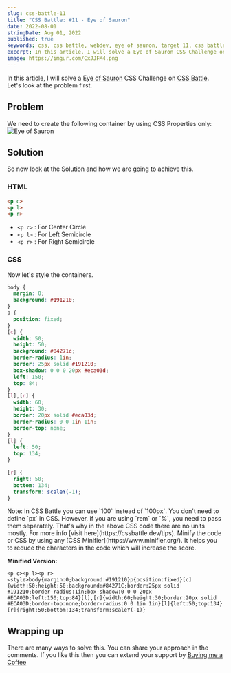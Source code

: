 ```yaml
---
slug: css-battle-11
title: "CSS Battle: #11 - Eye of Sauron"
date: 2022-08-01
stringDate: Aug 01, 2022
published: true
keywords: css, css battle, webdev, eye of sauron, target 11, css battle 11
excerpt: In this article, I will solve a Eye of Sauron CSS Challenge on CSS Battle.
image: https://imgur.com/CxJJFM4.png
---
```



In this article, I will solve a [Eye of Sauron](https://cssbattle.dev/play/11) CSS Challenge on [CSS Battle](https://cssbattle.dev). Let's look at the problem first.

## Problem 

We need to create the following container by using CSS Properties only:
![Eye of Sauron](https://cssbattle.dev/targets/11.png)

## Solution

So now look at the Solution and how we are going to achieve this. 


<YouTube id="iU5AH4jXmYE" />

### HTML


```html
<p c>
<p l>
<p r> 
```

- `<p c>` : For Center Circle
- `<p l>` : For Left Semicircle
- `<p r>` : For Right Semicircle

### CSS

Now let's style the containers. 

```css
body {
  margin: 0;
  background: #191210;
}
p {
  position: fixed;
}
[c] {
  width: 50;
  height: 50;
  background: #84271c;
  border-radius: 1in;
  border: 25px solid #191210;
  box-shadow: 0 0 0 20px #eca03d;
  left: 150;
  top: 84;
}
[l],[r] {
  width: 60;
  height: 30;
  border: 20px solid #eca03d;
  border-radius: 0 0 1in 1in;
  border-top: none;
}
[l] {
  left: 50;
  top: 134;
}

[r] {
  right: 50;
  bottom: 134;
  transform: scaleY(-1);
}
```

<Tip id="1">
  Note: In CSS Battle you can use `100` instead of `100px`. You don't need to define `px` in CSS. However, if you are using `rem` or `%`, you need to pass them separately. That's why in the above CSS code there are no units mostly. For more info [visit here](https://cssbattle.dev/tips).
</Tip>

<Tip id="2">
  Minify the code or CSS by using any [CSS Minifier](https://www.minifier.org/). It helps you to reduce the characters in the code which will increase the score.
</Tip>


**Minified Version:**
```text
<p c><p l><p r><style>body{margin:0;background:#191210}p{position:fixed}[c]{width:50;height:50;background:#84271C;border:25px solid #191210;border-radius:1in;box-shadow:0 0 0 20px #ECA03D;left:150;top:84}[l],[r]{width:60;height:30;border:20px solid #ECA03D;border-top:none;border-radius:0 0 1in 1in}[l]{left:50;top:134}[r]{right:50;bottom:134;transform:scaleY(-1)}
```

## Wrapping up
There are many ways to solve this. You can share your approach in the comments. If you like this then you can extend your support by [Buying me a Coffee](https://buymeacoffee.com/j471n)


<NextAndPreviousButton
  prevHref="/blogs/css-battle-10"
  prevTitle="CSS Battle: #10 -  Cloaked Spirits"
  nextHref="/blogs/css-battle-12"
  nextTitle="CSS Battle: #12 -  Wiggly Moustache"
/>

